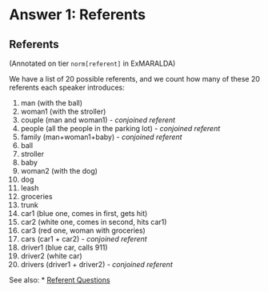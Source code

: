# Answer 1: Referents

## Referents

(Annotated on tier `norm[referent]` in ExMARALDA)

We have a list of 20 possible referents, and we count how many of these 20 referents each speaker introduces:

1. man (with the ball)
2. woman1 (with the stroller)
3. couple (man and woman1) - *conjoined referent*
4. people (all the people in the parking lot) - *conjoined referent*
5. family (man+woman1+baby) - *conjoined referent*
6. ball
7. stroller
8. baby
9. woman2 (with the dog)
10. dog
11. leash
12. groceries
13. trunk
14. car1 (blue one, comes in first, gets hit)
15. car2 (white one, comes in second, hits car1)
16. car3 (red one, woman with groceries)
17. cars (car1 + car2) - *conjoined referent*
18. driver1 (blue car, calls 911)
19. driver2 (white car)
20. drivers (driver1 + driver2) - *conjoined referent*

See also:
* [Referent Questions](#questions/referents)
